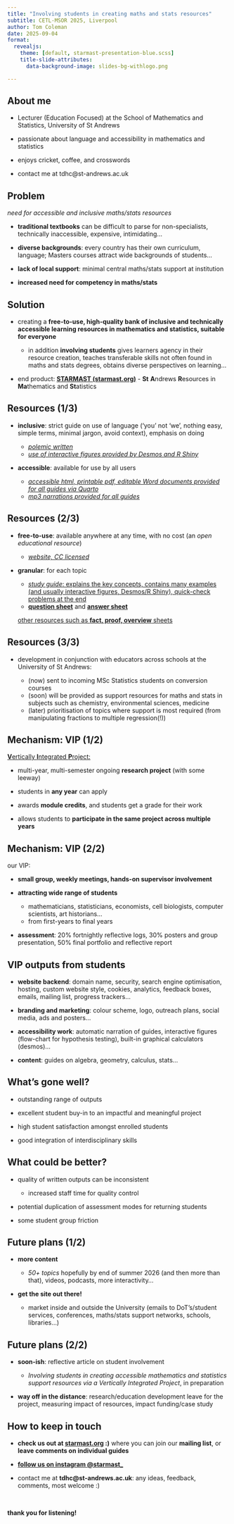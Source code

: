 ```yaml
---
title: "Involving students in creating maths and stats resources"
subtitle: CETL-MSOR 2025, Liverpool
author: Tom Coleman
date: 2025-09-04
format: 
  revealjs:
    theme: [default, starmast-presentation-blue.scss]
    title-slide-attributes: 
      data-background-image: slides-bg-withlogo.png

---
```


## About me {data-background-image="slides-bg.png"}

- Lecturer (Education Focused) at the School of Mathematics and Statistics, University of St Andrews

- passionate about language and accessibility in mathematics and statistics

- enjoys cricket, coffee, and crosswords 

- contact me at tdhc@st-andrews.ac.uk

## Problem {data-background-image="slides-bg.png"}

*need for accessible and inclusive maths/stats resources*

- **traditional textbooks** can be difficult to parse for non-specialists, technically inaccessible, expensive, intimidating...
    
- **diverse backgrounds**: every country has their own curriculum, language; Masters courses attract wide backgrounds of students...

- **lack of local support**: minimal central maths/stats support at institution

- **increased need for competency in maths/stats**

## Solution {data-background-image="slides-bg.png"}

- creating a **free-to-use, high-quality bank of inclusive and technically accessible learning resources in mathematics and statistics, suitable for everyone** 

    - in addition **involving students** gives learners agency in their resource creation, teaches transferable skills not often found in maths and stats degrees, obtains diverse perspectives on learning...
    
- end product: [**STARMAST (starmast.org)**](https://starmast.org) - **St** **A**ndrews **R**esources in **Ma**thematics and **St**atistics

## Resources (1/3) {data-background-image="slides-bg.png"}

- **inclusive**: strict guide on use of language ('you' not 'we', nothing easy, simple terms, minimal jargon, avoid context), emphasis on doing

    - [*polemic written*](https://starmast.org/styleguide)
    - [*use of interactive figures provided by Desmos and R Shiny*](https://starmast.org/applist)

- **accessible**: available for use by all users

    - [*accessible html, printable pdf, editable Word documents provided for all guides via Quarto*](https://quarto.org/)
    - [*mp3 narrations provided for all guides*](https://starmast.org/news/bigupdate020725#audio-guides)
    
## Resources (2/3) {data-background-image="slides-bg.png"}

- **free-to-use**: available anywhere at any time, with no cost (an *open educational resource*)

    - [*website, CC licensed*](https://starmast.org/license)

- **granular**: for each topic

    - [*study guide*: explains the key concepts, contains many examples (and usually interactive figures, Desmos/R Shiny), quick-check problems at the end](https://starmast.org/studyguides/introtoprobability)
    - [**question sheet**](https://starmast.org/questions/qs-introtoprobability) and [**answer sheet**](https://starmast.org/answers/as-introtoprobability)

    [other resources such as **fact, proof, overview** sheets](https://starmast.org/olist)
    
## Resources (3/3) {data-background-image="slides-bg.png"}

- development in conjunction with educators across schools at the University of St Andrews:

    - (now) sent to incoming MSc Statistics students on conversion courses
    - (soon) will be provided as support resources for maths and stats in subjects such as chemistry, environmental sciences, medicine
    - (later) prioritisation of topics where support is most required (from manipulating fractions to multiple regression(!))

## Mechanism: VIP (1/2) {data-background-image="slides-bg.png"}

[**V**ertically **I**ntegrated **P**roject:](https://www.st-andrews.ac.uk/education/vip/projects/)

- multi-year, multi-semester ongoing **research project** (with some leeway)

- students in **any year** can apply

- awards **module credits**, and students get a grade for their work

- allows students to **participate in the same project across multiple years**
    
## Mechanism: VIP (2/2) {data-background-image="slides-bg.png"}

our VIP:

- **small group, weekly meetings, hands-on supervisor involvement**

- **attracting wide range of students**

    - mathematicians, statisticians, economists, cell biologists, computer scientists, art historians...
    - from first-years to final years

- **assessment**: 20% fortnightly reflective logs, 30% posters and group presentation, 50% final portfolio and reflective report

## VIP outputs from students {data-background-image="slides-bg.png"}

- **website backend**: domain name, security, search engine optimisation, hosting, custom website style, cookies, analytics, feedback boxes, emails, mailing list, progress trackers...

- **branding and marketing**: colour scheme, logo, outreach plans, social media, ads and posters...

- **accessibility work**: automatic narration of guides, interactive figures (flow-chart for hypothesis testing), built-in graphical calculators (desmos)...

- **content**: guides on algebra, geometry, calculus, stats...

## What's gone well? {data-background-image="slides-bg.png"}

- outstanding range of outputs

- excellent student buy-in to an impactful and meaningful project

- high student satisfaction amongst enrolled students

- good integration of interdisciplinary skills
    
## What could be better? {data-background-image="slides-bg.png"}

- quality of written outputs can be inconsistent

    - increased staff time for quality control

- potential duplication of assessment modes for returning students

- some student group friction

## Future plans (1/2) {data-background-image="slides-bg.png"}

- **more content**

    - *50+ topics* hopefully by end of summer 2026 (and then more than that), videos, podcasts, more interactivity...

- **get the site out there!**

    - market inside and outside the University (emails to DoT's/student services, conferences, maths/stats support networks, schools, libraries...)

## Future plans (2/2) {data-background-image="slides-bg.png"}
    
- **soon-ish**: reflective article on student involvement 

    - *Involving students in creating accessible mathematics and statistics support resources via a Vertically Integrated Project*, in preparation
    
- **way off in the distance**: research/education development leave for the project, measuring impact of resources, impact funding/case study

## How to keep in touch {data-background-image="slides-bg.png"}

- **check us out at [starmast.org](https://starmast.org) :)** where you can join our **mailing list**, or **leave comments on individual guides**

- [**follow us on instagram @starmast_**](https://www.instagram.com/starmast_/)

- contact me at **tdhc@st-andrews.ac.uk**: any ideas, feedback, comments, most welcome :)

 

**thank you for listening!**